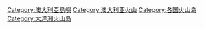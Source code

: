 [[Category:澳大利亞島嶼|Category:澳大利亞島嶼]]
[[Category:澳大利亚火山|Category:澳大利亚火山]]
[[Category:各国火山岛|Category:各国火山岛]]
[[Category:大洋洲火山岛|Category:大洋洲火山岛]]